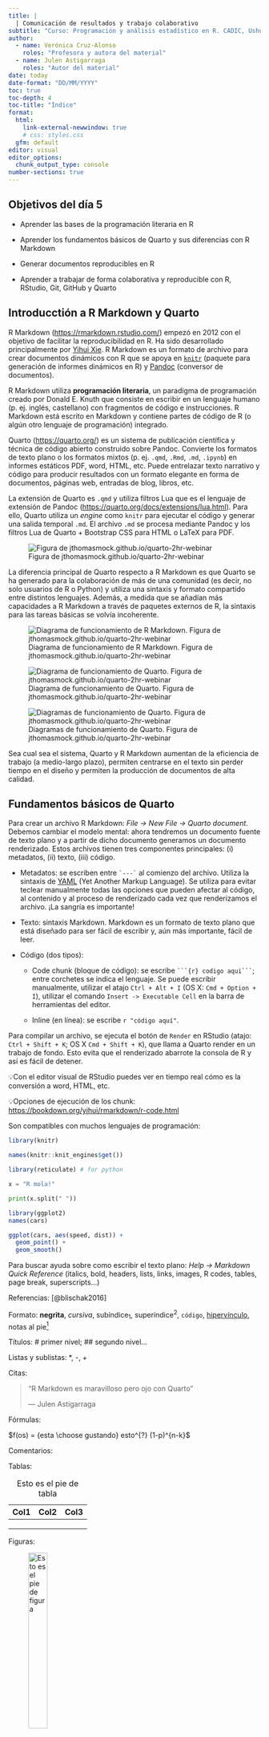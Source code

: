 ```yaml
---
title: | 
  | Comunicación de resultados y trabajo colaborativo
subtitle: "Curso: Programación y análisis estadístico en R. CADIC, Ushuaia, Argentina"
author: 
  - name: Verónica Cruz-Alonso 
    roles: "Profesora y autora del material"
  - name: Julen Astigarraga
    roles: "Autor del material"
date: today
date-format: "DD/MM/YYYY"
toc: true
toc-depth: 4
toc-title: "Índice"
format:
  html:
    link-external-newwindow: true
    # css: styles.css
  gfm: default
editor: visual
editor_options: 
  chunk_output_type: console
number-sections: true
---
```


## Objetivos del día 5

-   Aprender las bases de la programación literaria en R

-   Aprender los fundamentos básicos de Quarto y sus diferencias con R Markdown

-   Generar documentos reproducibles en R

-   Aprender a trabajar de forma colaborativa y reproducible con R, RStudio, Git, GitHub y Quarto

## Introducctión a R Markdown y Quarto

R Markdown (<https://rmarkdown.rstudio.com/>) empezó en 2012 con el objetivo de facilitar la reproducibilidad en R. Ha sido desarrollado principalmente por [Yihui Xie](https://yihui.org/). R Markdown es un formato de archivo para crear documentos dinámicos con R que se apoya en [`knitr`](https://yihui.org/knitr/) (paquete para generación de informes dinámicos en R) y [Pandoc](https://pandoc.org/) (conversor de documentos).

R Markdown utiliza **programación literaria**, un paradigma de programación creado por Donald E. Knuth que consiste en escribir en un lenguaje humano (p. ej. inglés, castellano) con fragmentos de código e instrucciones. R Markdown está escrito en Markdown y contiene partes de código de R (o algún otro lenguaje de programación) integrado.

Quarto (<https://quarto.org/>) es un sistema de publicación científica y técnica de código abierto construido sobre Pandoc. Convierte los formatos de texto plano o los formatos mixtos (p. ej. `.qmd`, `.Rmd`, `.md`, `.ipynb`) en informes estáticos PDF, word, HTML, etc. Puede entrelazar texto narrativo y código para producir resultados con un formato elegante en forma de documentos, páginas web, entradas de blog, libros, etc.

La extensión de Quarto es `.qmd` y utiliza filtros Lua que es el lenguaje de extensión de Pandoc (<https://quarto.org/docs/extensions/lua.html>). Para ello, Quarto utiliza un *engine* como `knitr` para ejecutar el código y generar una salida temporal `.md`. El archivo `.md` se procesa mediante Pandoc y los filtros Lua de Quarto + Bootstrap CSS para HTML o LaTeX para PDF.

![Figura de jthomasmock.github.io/quarto-2hr-webinar](images/qmd-universe.png)

La diferencia principal de Quarto respecto a R Markdown es que Quarto se ha generado para la colaboración de más de una comunidad (es decir, no solo usuarios de R o Python) y utiliza una sintaxis y formato compartido entre distintos lenguajes. Además, a medida que se añadían más capacidades a R Markdown a través de paquetes externos de R, la sintaxis para las tareas básicas se volvía incoherente.

![Diagrama de funcionamiento de R Markdown. Figura de jthomasmock.github.io/quarto-2hr-webinar](images/knitr-diagram-rmd.png)

![Diagrama de funcionamiento de Quarto. Figura de jthomasmock.github.io/quarto-2hr-webinar](images/knitr-diagram-qmd.png)

![Diagramas de funcionamiento de Quarto. Figura de jthomasmock.github.io/quarto-2hr-webinar](images/knitr-diagram-qmd-jupyter.png)

Sea cual sea el sistema, Quarto y R Markdown aumentan de la eficiencia de trabajo (a medio-largo plazo), permiten centrarse en el texto sin perder tiempo en el diseño y permiten la producción de documentos de alta calidad.

## Fundamentos básicos de Quarto

Para crear un archivo R Markdown: *File -\> New File -\> Quarto document*. Debemos cambiar el modelo mental: ahora tendremos un documento fuente de texto plano y a partir de dicho documento generamos un documento renderizado. Estos archivos tienen tres componentes principales: (i) metadatos, (ii) texto, (iii) código.

-   Metadatos: se escriben entre `` `---` `` al comienzo del archivo. Utiliza la sintaxis de [YAML](https://en.wikipedia.org/wiki/YAML) (Yet Another Markup Language). Se utiliza para evitar teclear manualmente todas las opciones que pueden afectar al código, al contenido y al proceso de renderizado cada vez que renderizamos el archivo. ¡La sangría es importante!

-   Texto: sintaxis Markdown. Markdown es un formato de texto plano que está diseñado para ser fácil de escribir y, aún más importante, fácil de leer.

-   Código (dos tipos):

    -   Code chunk (bloque de código): se escribe ```` ```{r} codigo aqui``` ````; entre corchetes se indica el lenguaje. Se puede escribir manualmente, utilizar el atajo `Ctrl + Alt + I` (OS X: `Cmd + Option + I`), utilizar el comando `Insert -> Executable Cell` en la barra de herramientas del editor.

    -   Inline (en línea): se escribe `r "código aquí"`.

Para compilar un archivo, se ejecuta el botón de `Render` en RStudio (atajo: `Ctrl + Shift + K`; OS X `Cmd + Shift + K`), que llama a Quarto render en un trabajo de fondo. Esto evita que el renderizado abarrote la consola de R y así es fácil de detener.

💡Con el editor visual de RStudio puedes ver en tiempo real cómo es la conversión a word, HTML, etc.

💡Opciones de ejecución de los chunk: <https://bookdown.org/yihui/rmarkdown/r-code.html>

Son compatibles con muchos lenguajes de programación:

<!--# Que es esto de reticulate -->

```r

library(knitr)

names(knitr::knit_engines$get())

library(reticulate) # for python

```

```python

x = "R mola!"

print(x.split(" "))

```

```r

library(ggplot2)
names(cars)

ggplot(cars, aes(speed, dist)) +
  geom_point() +
  geom_smooth()

```

Para buscar ayuda sobre como escribir el texto plano: *Help -\> Markdown Quick Reference* (italics, bold, headers, lists, links, images, R codes, tables, page break, superscripts...)

Referencias: [@blischak2016]

Formato: **negrita**, *cursiva*, subíndice~1~, superíndice^2^, `código`, [hipervínculo](https://bookdown.org/yihui/rmarkdown/markdown-syntax.html), notas al pie[^1]

[^1]: hello world

Títulos: \# primer nivel; \## segundo nivel...

Listas y sublistas: \*, -, +

Citas:

> "R Markdown es maravilloso pero ojo con Quarto"
>
> --- Julen Astigarraga

Fórmulas:

$f(os) = {esta \choose gustando} esto^{?} (1-p)^{n-k}$

Comentarios:

<!--# esto es un comentario (atajo: Ctrl + Shift + C; OS X Cmd + Shift + C)-->

Tablas:

| Col1 | Col2 | Col3 |
|------|------|------|
|      |      |      |
|      |      |      |
|      |      |      |

: Esto es el pie de tabla

Figuras:

![Esto es el pie de figura](images/rmarkdown.png){width="30%"}

Videos:

::: {#fig-repro}
<iframe width="560" height="315" src="https://www.youtube.com/embed/s3JldKoA0zw">

</iframe>
:::

#### Ejercicio

Genera un documento Quarto que esté compuesto por al menos metadatos, código y texto. También puedes añadir otros elementos, como tablas.

### Diferencias de Quarto respecto a R Markdown

Algunas diferencias entre Quarto y R Markdown en cuanto al código (chunks):

-   Estructura de las opciones tipo `key: value`. Las [opciones de los chunks](#0) son similares a las de R Markdown.

-   `#|` sintaxis *(hash pipe)*. Esta es la sintaxis preferida de Quarto, aunque es compatible con la sintaxis anterior de R Markdown. El *hash pipe* le añade más consistencia entre los *engine* (Jupyter, knitr) y nos da más control sobre el orden o espacio de las opciones del chunk (no está limitado a una línea de opciones). No hay ningún atajo para un *hash pipe* pero si escribes uno los siguientes se añadirán automáticamente cuando le das a enter.

-   Tabulación enriquecida: inicias una palabra y tabulas para completar o `Ctrl + espacio` para ver todas las opciones disponibles.

```r
#| eval: false
2 * 2
```

-   Baterias incluidas: Quarto viene preinstalado con las últimas versiones de RStudio. No se tiene que instalar diferentes paquetes para crear diferentes formatos de salida: <https://quarto.org/docs/output-formats/all-formats.html>

-   Sintaxis compartida (elige tu propio editor y lenguaje preferido)

-   Mejores características y más mejoras en el futuro (R Markdown todavía se mantiene, pero la mayoría de las nuevas características serán incorporadas en Quarto)

### ¿Qué hago con mi `.Rmd` o `.ipynb` existentes?

¡No pasa nada! La mayoría de los `.Rmd` o `.ipynb` existentes se pueden convertir `as-is` a través de Quarto. Para hacerlo a través de la línea de comandos de la terminal se escribe:

`quarto render archivo.Rmd --to html`

Además existen distintas opciones para convertir archivos `.Rmd` a `.qmd`:

1.  Cambiar `.Rmd` a `.qmd` (esto siempre usará Quarto para la renderización)

2.  Cambiar la salida YAML: `html_document` a `format: html`

3.  `knitr::convert_chunk_header("archivo.Rmd", "archivo.qmd")`

No tienes que convertir la sintaxis de todos tus documentos antiguos. Quarto es compatible con versiones anteriores de R Markdown.

### Renderización

Existen tres formas para renderizar un documento en Quarto:

1.  Dentro de RStudio puedes seguir usando el botón de *Render*

2.  En el shell mediante quarto render: 🤓

`quarto render archivo.qmd` (por defecto a HTML)

`quarto render archivo.qmd --to pdf`

`quarto render archivo.qmd --to docx`

`quarto --help`

💡Sobre la importancia del YAML: las especificaciones del YAML se puede incluir también en el shell, pero si las hemos incluido en el YAML no tendremos que escribirlas cada vez.

`quarto render archivo.qmd --to html`

`quarto render archivo.qmd --to html -M code-fold:true`

3.  En la consola de R mediante el paquete `quarto`

`library(quarto)`

`quarto_render("archivo.qmd")`

`quarto_render("archivo.qmd", output_format = "pdf")`

## Generando el documento final

### Formato

Títulos coloreados en azul, el texto no está con un espaciado doble, no hay números de línea y... ¡manuscrito rechazado! ¡PERO NO VAMOS A EDITAR NADA EN WORD! Podemos asegurarnos de que el `.docx` creado tenga siempre el formato deseado utilizando una plantilla `.docx`. Para utilizarla, la plantilla debe colocarse en la misma carpeta que el archivo `.qmd` y debemos hacer un pequeño ajuste en el YAML.

1.  Primero generamos la plantilla en el terminal:

    `quarto pandoc -o plantilla.docx --print-default-data-file reference.docx`

2.  Modificamos la plantilla generada como la queramos utilizando los estilos de Word.

3.  Lo añadimos al YAML

```r
#| eval: false
format: 
  docx: 
    reference-doc: plantilla.docx
```

### Referencias

Para introducir citas y referencias en nuestro texto en Quarto utilizaremos BibTeX y así evitaremos tener que hacerlo manualmente. Con BibTex, en lugar de escribir la cita se escribe una "clave" única (clave de citación: @cita) cada vez que se cita una referencia. Esto permite a los autores cambiar los estilos de las referencias sin tener que reformatear nada manualmente (por ejemplo, si hay que enviar un manuscrito a una revista diferente para su publicación).

💡 Recomendamos utilizar [Zotero](https://www.zotero.org/) como gestor bibliográfico porque está incluido en RStudio, lo que facilita la inclusión de citas y referencias, pero se puede utilizar cualquier otro gestor.

-   Si queremos añadir las referencias en algún lugar concreto del archivo (ver código fuente)

::: {#refs}
:::

#### Ejercicio

Genera una plantilla y modifica los colores, tamaño de los títulos, etc. Después, añadelo al YAML. Añade alguna referencia en el documento y renderizalo. Por último, sube el .qmd y la plantilla al repositorio sincronizado con Git y GitHub.

## Enlaces de interés sobre Quarto y R Markdown

-   [Quarto](https://quarto.org)

-   [R Markdown: The Definitive Guide](https://bookdown.org/yihui/rmarkdown/)

-   [Quarto workshop](https://www.youtube.com/watch?v=yvi5uXQMvu4)

-   [What is Quarto? RStudio rolls out next-generation R Markdown](https://www.infoworld.com/article/3666743/what-is-quarto-rstudio-quietly-rolls-out-next-generation-r-markdown.html)

-   [How to create Word docs from R or Python with Quarto](https://www.infoworld.com/article/3671668/how-to-create-word-docs-from-r-or-python-with-quarto.html)

## Trabajo colaborativo

Aunque Git y GitHub facilitan el control de versiones de nuestros proyectos individuales, su máxima potencialidad se despliega al trabajar en equipo ya que facilitan el seguimiento del trabajo de todos los colaboradores y la integración ordenada de cada parte en un producto final.

Para dar acceso de edición a tus colaboradores, en la página principal de nuestro proyecto en GitHub entramos en "*Settings -\> Access -\> Collaborators -\> Manage Access -\> Add people*". Los colaboradores pueden crear su copia local del proyecto de control de versiones clonando el repositorio remoto.

#### Ejercicio

En equipos de 2 o 3 personas:

1.  El dueño del repositorio invita al resto de integrantes del equipo a su proyecto
2.  Los colaboradores clonan el repositorio al que han sido invitados a una subcarpeta de curso_R

### Ramificación

Git permite crear una "rama" (*branch*) paralela al proyecto si se desea seguir una línea independiente de trabajo, bien por ser diferente de la principal (p. ej. probar un nuevo análisis) o bien para desarrollar específicamente una parte del proyecto (p. ej. trabajar sólo en la escritura de los métodos de un artículo mientras otros colaboradores trabajan en otras secciones). Las ramas permiten trabajar en el proyecto sin interferir con lo que están haciendo los compañeros. En Git, una rama es un *commit* al que le se le da un nombre y que contiene un "enlace" (puntero o *pointer*) a un SHA específico que es el origen de la rama. La rama *main* es la rama por defecto cuando se crea un repositorio y a partir de ella se suelen crear las demás.

Las ramas se pueden generar en la [terminal](https://github.com/DatSciR/intro_git-github/blob/main/centra/dia2_colaboracion.md) y en la pestaña Git de RStudio. En la pestaña Git se generan mediante el botón "*New Branch*". Al lado de "*New Branch"* podemos observar todas las ramas que contiene el repositorio y nos permite cambiar de rama fácilmente clickando en ellas.

![Proceso de creación de la rama PPP y la rama monchi](images/ramas.png){fig-align="center"}

#### Ejercicio

1.  Un integrante del equipo crea una rama en el proyecto en el que colabora

2.  Modifica la primera frase del archivo .qmd y sube los cambios al repositorio remoto

3.  Vuelve a la rama main y comprueba el archivo .qmd

![](images/github_code.png){fig-align="center" width="543"}

### ¿Cómo se unen distintas ramas?

Cuando el trabajo desarrollado en una rama se da por finalizado hay que hacer la unión a la rama principal ("*main*").

![Proceso de creación y unión de ramas. Ejemplo de unión (merge) de la rama monchi a la rama main](images/merge.jpg)

Esto se puede hacer en la [terminal](https://github.com/DatSciR/intro_git-github/blob/main/centra/dia2_colaboracion.md) y con el botón "*pull request*" en la página del proyecto en GitHub siguiendo los pasos que se explican a continuación. Una vez que hemos realizado los cambios que queríamos en la rama y están subidos a GitHub (`git add` + `git commit` + `git push`), en GitHub aparece la opción de "Compare & pull request". Aquí se genera el *pull request* ("*Create pull request*") añadiendo un mensaje para saber lo que se está uniendo. GitHub os indicará si existen conflictos o no. Si no existen conflictos, podréis realizar el *pull request* sin problema y, si existen conflictos, hay que resolverlos manualmente.

![](images/pullrequest1.jpg){fig-align="center"}

![](images/pullrequest1.1.jpg)

![Características del merge a realizar](images/pullrequest2.jpg){fig-align="center"}

![](images/pullrequest3.jpg){fig-align="center"}

![Confirmacion y fin del proceso](images/pullrequest3.1.jpg){fig-align="center"}

### Resolución de conflictos

Git puede encontrar conflictos al fusionar ramas que hay que arreglar manualmente (GitHub os indicará "Can't automatically merge"). Esto ocurrirá si en las dos ramas se han cambiado las mismas líneas de un archivo. Hay que generar el pull request y "*Resolve conflicts*".

![Aparición de conflictos](images/cant_merge.png)

![Resolución de conflictos](images/cant_merge2.png)

Git muestra dónde están los conflictos así:

`<<<<<<código del main=======código de la rama a unir>>>>>>`

![](images/cant_merge3.png)

Para solucionarlo hay que escoger los cambios de la rama *main* o de la rama a unir según corresponda. Una vez solucionados, Git permite completar el *merge* (es decir, un nuevo *commit* que contendrá las ramas fusionadas). La mejor manera de evitar conflictos o por lo menos reducir su dificultad es realizar cambios pequeños y sincronizar frecuentemente con GitHub, y tener una comunicación fluida con los colaboradores.

#### Ejercicio

<!--# Aquí no habría que hacer una rama para que te cree un pull request en GitHub?-->

1.  Otro integrante del equipo modifica también la primera frase del archivo .qmd en la rama main y sube los cambios al repositorio remoto. Esta frase había sido previamente modificada en una rama en el ejercicio anterior.
2.  La misma persona combina la rama del ejercicio anterior con la rama principal (*main*) del proyecto.
3.  Resolved el conflicto (es decir, quedaos con los cambios que sirvan y subid los cambios al repositorio remoto).
4.  ¿Podrías aplicar esto a la escritura de un artículo científico?

💡[Aquí](https://github.com/DatSciR/intro_git-github/blob/main/centra/dia3_comandos.md) (en la sección de "Otros comandos útiles") podéis ver cómo borrar ramas y otros comandos útiles

------------------------------------------------------------------------

<details>

<summary>Session Info</summary>

```r
Sys.time()
sessionInfo()
```

</details>
